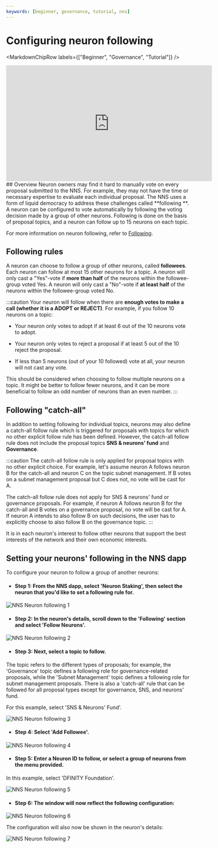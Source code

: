 ```yaml
---
keywords: [beginner, governance, tutorial, nns]
---
```



# Configuring neuron following

<MarkdownChipRow labels={["Beginner", "Governance", "Tutorial"]} />

<iframe width="560" height="315" src="https://www.youtube.com/embed/6BznC9p3w8w?si=m7nc7xTGq5YUtXa3" title="YouTube video player" frameborder="0" allow="accelerometer; autoplay; clipboard-write; encrypted-media; gyroscope; picture-in-picture; web-share" referrerpolicy="strict-origin-when-cross-origin" allowfullscreen></iframe>
## Overview
Neuron owners may find it hard to manually vote on every proposal submitted to the NNS.
For example, they may not have the time or necessary expertise to evaluate each individual proposal.
The NNS uses a form of liquid democracy to address these challenges called **following **.
A neuron can be configured to vote automatically by following the voting decision made by a group of other neurons.
Following is done on the basis of proposal topics, and a neuron can follow up to 15 neurons on each topic.

For more information on neuron following, refer to [Following](/docs/current/developer-docs/daos/nns/concepts/neurons/neuron-following).

## Following rules
A neuron can choose to follow a group of other neurons, called **followees**.
Each neuron can follow at most 15 other neurons for a topic.
A neuron will only cast a "Yes"-vote if **more than half** of the neurons within the followee-group voted Yes.
A neuron will only cast a "No"-vote if **at least half** of the neurons within the followee-group voted No.

:::caution
Your neuron will follow when there are **enough votes to make a call (whether it is a ADOPT or REJECT)**.
For example, if you follow 10 neurons on a topic:

- Your neuron only votes to adopt if at least 6 out of the 10 neurons vote to adopt.

- Your neuron only votes to reject a proposal if at least 5 out of the 10 reject the proposal.

- If less than 5 neurons (out of your 10 followed) vote at all, your neuron will not cast any vote.

This should be considered when choosing to follow multiple neurons on a topic.
It might be better to follow fewer neurons, and it can be more beneficial to follow an odd number of
 neurons than an even number.
:::

## Following "catch-all"
In addition to setting following for individual topics, neurons may also define a catch-all follow rule which is triggered for proposals with topics for which no other explicit follow rule has been defined.
However, the catch-all follow rule does not include the proposal topics **SNS & neurons' fund** and **Governance**.

:::caution
The catch-all follow rule is only applied for proposal topics with no other explicit choice. For example, let's assume neuron A follows neuron B for the catch-all and neuron C on the topic subnet management. If B votes on a subnet management proposal but C does not, no vote will be cast for A.

The catch-all follow rule does not apply for SNS & neurons' fund or governance proposals.
For example, if neuron A follows neuron B for the catch-all and B votes on a governance proposal, no vote will be cast for A. If neuron A intends to also follow B on such decisions, the user has to explicitly choose to also follow B on the governance topic.
:::

It is in each neuron's interest to follow other neurons that support the best interests of the network and their own economic interests.


## Setting your neurons' following in the NNS dapp

To configure your neuron to follow a group of another neurons:

- #### Step 1: From the NNS dapp, select 'Neuron Staking', then select the neuron that you'd like to set a following rule for.

![NNS Neuron following 1](../../_attachments/nns8.png)

- #### Step 2: In the neuron's details, scroll down to the 'Following' section and select 'Follow Neurons'.

![NNS Neuron following 2](../../_attachments/nns13.png)

- #### Step 3: Next, select a topic to follow.

The topic refers to the different types of proposals; for example, the 'Governance' topic defines a following role for governance-related proposals, while the 'Subnet Management' topic defines a following role for subnet management proposals. There is also a 'catch-all' rule that can be followed for all proposal types except for governance, SNS, and neurons' fund.

For this example, select 'SNS & Neurons' Fund'.

![NNS Neuron following 3](../../_attachments/nns14.png)

- #### Step 4: Select 'Add Followee'.

![NNS Neuron following 4](../../_attachments/nns15.png)

- #### Step 5: Enter a Neuron ID to follow, or select a group of neurons from the menu provided.

In this example, select 'DFINITY Foundation'.

![NNS Neuron following 5](../../_attachments/nns16.png)

- #### Step 6: The window will now reflect the following configuration:

![NNS Neuron following 6](../../_attachments/nns17.png)

The configuration will also now be shown in the neuron's details:

![NNS Neuron following 7](../../_attachments/nns18.png)
